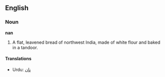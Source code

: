 ==English==

===Noun===

'''nan'''

#A flat, leavened bread of northwest India, made of white flour and baked in a tandoor.
====Translations====
*Urdu: [[نان]]